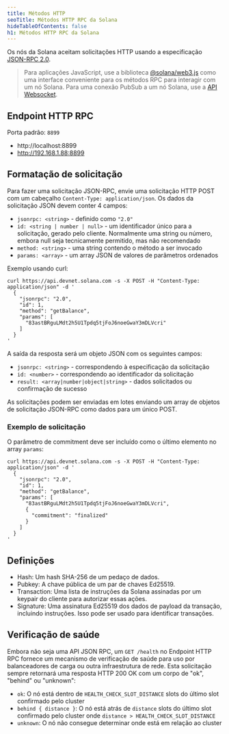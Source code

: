 ```yaml
---
title: Métodos HTTP
seoTitle: Métodos HTTP RPC da Solana
hideTableOfContents: false
h1: Métodos HTTP RPC da Solana
---
```


Os nós da Solana aceitam solicitações HTTP usando a especificação
[JSON-RPC 2.0](https://www.jsonrpc.org/specification).

> Para aplicações JavaScript, use a biblioteca
> [@solana/web3.js](https://github.com/solana-labs/solana-web3.js) como uma
> interface conveniente para os métodos RPC para interagir com um nó Solana.
> Para uma conexão PubSub a um nó Solana, use a
> [API Websocket](/docs/rpc/websocket/).

## Endpoint HTTP RPC

Porta padrão: `8899`

- http://localhost:8899
- http://192.168.1.88:8899

## Formatação de solicitação

Para fazer uma solicitação JSON-RPC, envie uma solicitação HTTP POST com um
cabeçalho `Content-Type: application/json`. Os dados da solicitação JSON devem
conter 4 campos:

- `jsonrpc: <string>` - definido como `"2.0"`
- `id: <string | number | null>` - um identificador único para a solicitação,
  gerado pelo cliente. Normalmente uma string ou número, embora null seja
  tecnicamente permitido, mas não recomendado
- `method: <string>` - uma string contendo o método a ser invocado
- `params: <array>` - um array JSON de valores de parâmetros ordenados

Exemplo usando curl:

```shell
curl https://api.devnet.solana.com -s -X POST -H "Content-Type: application/json" -d '
  {
    "jsonrpc": "2.0",
    "id": 1,
    "method": "getBalance",
    "params": [
      "83astBRguLMdt2h5U1Tpdq5tjFoJ6noeGwaY3mDLVcri"
    ]
  }
'
```

A saída da resposta será um objeto JSON com os seguintes campos:

- `jsonrpc: <string>` - correspondendo à especificação da solicitação
- `id: <number>` - correspondendo ao identificador da solicitação
- `result: <array|number|object|string>` - dados solicitados ou confirmação de
  sucesso

As solicitações podem ser enviadas em lotes enviando um array de objetos de
solicitação JSON-RPC como dados para um único POST.

### Exemplo de solicitação

O parâmetro de commitment deve ser incluído como o último elemento no array
`params`:

```shell
curl https://api.devnet.solana.com -s -X POST -H "Content-Type: application/json" -d '
  {
    "jsonrpc": "2.0",
    "id": 1,
    "method": "getBalance",
    "params": [
      "83astBRguLMdt2h5U1Tpdq5tjFoJ6noeGwaY3mDLVcri",
      {
        "commitment": "finalized"
      }
    ]
  }
'
```

## Definições

- Hash: Um hash SHA-256 de um pedaço de dados.
- Pubkey: A chave pública de um par de chaves Ed25519.
- Transaction: Uma lista de instruções da Solana assinadas por um keypair do
  cliente para autorizar essas ações.
- Signature: Uma assinatura Ed25519 dos dados de payload da transação, incluindo
  instruções. Isso pode ser usado para identificar transações.

## Verificação de saúde

Embora não seja uma API JSON RPC, um `GET /health` no Endpoint HTTP RPC fornece
um mecanismo de verificação de saúde para uso por balanceadores de carga ou
outra infraestrutura de rede. Esta solicitação sempre retornará uma resposta
HTTP 200 OK com um corpo de "ok", "behind" ou "unknown":

- `ok`: O nó está dentro de `HEALTH_CHECK_SLOT_DISTANCE` slots do último slot
  confirmado pelo cluster
- `behind { distance }`: O nó está atrás de `distance` slots do último slot
  confirmado pelo cluster onde `distance > HEALTH_CHECK_SLOT_DISTANCE`
- `unknown`: O nó não consegue determinar onde está em relação ao cluster
